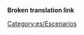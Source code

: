 '''Broken translation link'''{{en/-}}
{{en/Bilingual box| Es
| Esta es una lista de páginas de [[Main/es/Lista de escenarios|listados de escenarios]].
| ''This is a list of [[Main/en/list of player-made scenarios|scenario listing pages]].''}}


[[Category:es/Escenarios]]